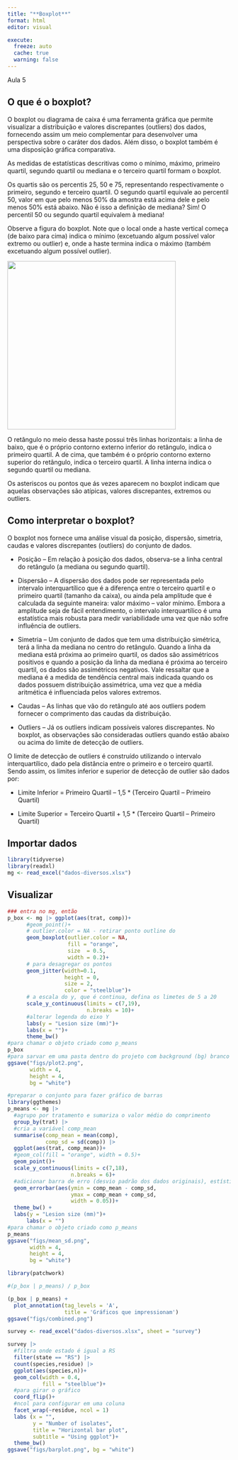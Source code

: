 ```yaml
---
title: "**Boxplot**"
format: html
editor: visual

execute: 
  freeze: auto
  cache: true
  warning: false
---
```


Aula 5

## **O que é o boxplot?**

O boxplot ou diagrama de caixa é uma ferramenta gráfica que permite visualizar a distribuição e valores discrepantes (outliers) dos dados, fornecendo assim um meio complementar para desenvolver uma perspectiva sobre o caráter dos dados. Além disso, o boxplot também é uma disposição gráfica comparativa.

As medidas de estatísticas descritivas como o mínimo, máximo, primeiro quartil, segundo quartil ou mediana e o terceiro quartil formam o boxplot.

Os quartis são os percentis 25, 50 e 75, representando respectivamente o primeiro, segundo e terceiro quartil. O segundo quartil equivale ao percentil 50, valor em que pelo menos 50% da amostra está acima dele e pelo menos 50% está abaixo. Não é isso a definição de mediana? Sim! O percentil 50 ou segundo quartil equivalem à mediana!

Observe a figura do boxplot. Note que o local onde a haste vertical começa (de baixo para cima) indica o mínimo (excetuando algum possível valor extremo ou outlier) e, onde a haste termina indica o máximo (também excetuando algum possível outlier).

![](/images/boxplot-1-1024x664%20(1).png){width="380"}

O retângulo no meio dessa haste possui três linhas horizontais: a linha de baixo, que é o próprio contorno externo inferior do retângulo, indica o primeiro quartil. A de cima, que também é o próprio contorno externo superior do retângulo, indica o terceiro quartil. A linha interna indica o segundo quartil ou mediana.

Os asteriscos ou pontos que ás vezes aparecem no boxplot indicam que aquelas observações são atípicas, valores discrepantes, extremos ou outliers.

## **Como interpretar o boxplot?**

O boxplot nos fornece uma análise visual da posição, dispersão, simetria, caudas e valores discrepantes (outliers) do conjunto de dados.

-   Posição -- Em relação à posição dos dados, observa-se a linha central do retângulo (a mediana ou segundo quartil).

-   Dispersão -- A dispersão dos dados pode ser representada pelo intervalo interquartílico que é a diferença entre o terceiro quartil e o primeiro quartil (tamanho da caixa), ou ainda pela amplitude que é calculada da seguinte maneira: valor máximo -- valor mínimo. Embora a amplitude seja de fácil entendimento, o intervalo interquartílico é uma estatística mais robusta para medir variabilidade uma vez que não sofre influência de outliers.

-   Simetria -- Um conjunto de dados que tem uma distribuição simétrica, terá a linha da mediana no centro do retângulo. Quando a linha da mediana está próxima ao primeiro quartil, os dados são assimétricos positivos e quando a posição da linha da mediana é próxima ao terceiro quartil, os dados são assimétricos negativos. Vale ressaltar que a mediana é a medida de tendência central mais indicada quando os dados possuem distribuição assimétrica, uma vez que a média aritmética é influenciada pelos valores extremos.

-   Caudas -- As linhas que vão do retângulo até aos outliers podem fornecer o comprimento das caudas da distribuição.

-   Outliers -- Já os outliers indicam possíveis valores discrepantes. No boxplot, as observações são consideradas outliers quando estão abaixo ou acima do limite de detecção de outliers.

O limite de detecção de outliers é construído utilizando o intervalo interquartílico, dado pela distância entre o primeiro e o terceiro quartil. Sendo assim, os limites inferior e superior de detecção de outlier são dados por:

-   Limite Inferior = Primeiro Quartil -- 1,5 \* (Terceiro Quartil -- Primeiro Quartil)

-   Limite Superior = Terceiro Quartil + 1,5 \* (Terceiro Quartil -- Primeiro Quartil)

## Importar dados

```r
library(tidyverse)
library(readxl)
mg <- read_excel("dados-diversos.xlsx")
```

## Visualizar

```r
### entra no mg, então 
p_box <- mg |> ggplot(aes(trat, comp))+
      #geom_point()+
      # outlier.color = NA - retirar ponto outline do 
      geom_boxplot(outlier.color = NA,
                   fill = "orange",
                   size  = 0.5,
                   width = 0.2)+
      # para desagregar os pontos
      geom_jitter(width=0.1,
                  height = 0,
                  size = 2,
                  color = "steelblue")+
      # a escala do y, que é continua, defina os limetes de 5 a 20
      scale_y_continuous(limits = c(7,19),
                         n.breaks = 10)+
      #alterar legenda do eixo Y
      labs(y = "Lesion size (mm)")+
      labs(x = "")+
      theme_bw()
#para chamar o objeto criado como p_means
p_box
#para sarvar em uma pasta dentro do projeto com background (bg) branco
ggsave("figs/plot2.png",
       width = 4,
       height = 4,
       bg = "white")
```

```r
#preparar o conjunto para fazer gráfico de barras
library(ggthemes)
p_means <- mg |>
  #agrupo por tratamento e sumariza o valor médio do comprimento
  group_by(trat) |>
  #cria a variável comp_mean
  summarise(comp_mean = mean(comp),
            comp_sd = sd(comp)) |>
  ggplot(aes(trat, comp_mean))+
  #geom_col(fill = "orange", width = 0.5)+
  geom_point()+
  scale_y_continuous(limits = c(7,18),
                    n.breaks = 6)+
  #adicionar barra de erro (desvio padrão dos dados originais), estística descritiva
  geom_errorbar(aes(ymin = comp_mean - comp_sd,
                    ymax = comp_mean + comp_sd,
                    width = 0.05))+
  theme_bw() +
  labs(y = "Lesion size (mm)")+
      labs(x = "")
#para chamar o objeto criado como p_means
p_means
ggsave("figs/mean_sd.png", 
       width = 4,
       height = 4,
       bg = "white")
```

```r
library(patchwork)

#(p_box | p_means) / p_box

(p_box | p_means) + 
  plot_annotation(tag_levels = 'A',
                  title = 'Gráficos que impressionam')
ggsave("figs/combined.png")

```

```r
survey <- read_excel("dados-diversos.xlsx", sheet = "survey")

survey |>
  #filtra onde estado é igual a RS
  filter(state == "RS") |>
  count(species,residue) |>
  ggplot(aes(species,n))+
  geom_col(width = 0.4,
           fill = "steelblue")+
  #para girar o gráfico
  coord_flip()+
  #ncol para configurar em uma coluna
  facet_wrap(~residue, ncol = 1)
  labs (x = "",
        y = "Number of isolates",
        title = "Horizontal bar plot",
        subtitle = "Using ggplot")+
  theme_bw()
ggsave("figs/barplot.png", bg = "white")
```
